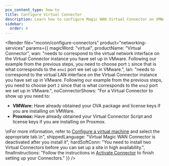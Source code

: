 ```yaml
---
pcx_content_type: how-to
title: Configure Virtual Connector
description: Learn how to configure Magic WAN Virtual Connector on VMWare ESXi or Proxmox Virtual Environment
sidebar:
  order: 4
---
```



<Render file="mconn/configure-connectors"
	product="networking-services"
	params={{
	magicWord: "virtual",
	productName: "Virtual Connector",
	wan: "needs to correspond to the virtual network interface on the Virtual Connector instance you have set up in VMware. Following our example from the previous steps, you need to choose port `1` since that is what corresponds to the `eno1` port we set up in VMware.",
	lan: "needs to correspond to the virtual LAN interface on the Virtual Connector instance you have set up in VMware. Following our example from the previous steps, you need to choose port `2` since that is what corresponds to the `eno2` port we set up in VMware.",
	noConnectorShows: "For a Virtual Connector to show up you need to: <br /><ul><li><strong>VMWare:</strong> Have already obtained your OVA package and license keys if you are installing on VMWare.</li><li><strong>Proxmox:</strong> Have already obtained your Virtual Connector Script and license keys if you are installing on Proxmox.</li></ul>\nFor more information, refer to [Configure a virtual machine](#configure-a-virtual-machine) and select the appropriate tab.\n",
	shippedLanguage: "Virtual Magic WAN Connector is deactivated after you install it",
	hardSoftConn: "You need to install two Virtual Connectors before you can set up a site in high availability.",
	finalInstructions:  "Follow the instructions in [Activate Connector](#activate-connector) to finish setting up your Connectors."
	}} />